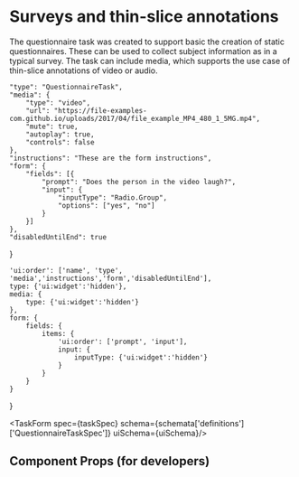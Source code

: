 
<Meta title="Tasks / Questionnaire" component={QuestionnaireTask} />


# Surveys and thin-slice annotations

The questionnaire task was created to support basic the creation of static questionnaires. These can be used to collect subject information as in a typical survey. The task can include media, which supports the use case of thin-slice annotations of video or audio.

    "type": "QuestionnaireTask",
    "media": {
        "type": "video",
        "url": "https://file-examples-com.github.io/uploads/2017/04/file_example_MP4_480_1_5MG.mp4",
        "mute": true,
        "autoplay": true,
        "controls": false
    },
    "instructions": "These are the form instructions",
    "form": {
        "fields": [{
            "prompt": "Does the person in the video laugh?",
            "input": {
                "inputType": "Radio.Group",
                "options": ["yes", "no"]
            }
        }]
    },
    "disabledUntilEnd": true
}

    'ui:order': ['name', 'type', 'media','instructions','form','disabledUntilEnd'],
    type: {'ui:widget':'hidden'},
    media: {
        type: {'ui:widget':'hidden'}
    },
    form: {
        fields: {
            items: {
                'ui:order': ['prompt', 'input'],
                input: {
                    inputType: {'ui:widget':'hidden'}
                }
            }
        }
    }
}

<TaskForm spec={taskSpec} 
    schema={schemata['definitions']['QuestionnaireTaskSpec']}
    uiSchema={uiSchema}/>

## Component Props (for developers)

<ArgsTable of={QuestionnaireTask}/>
